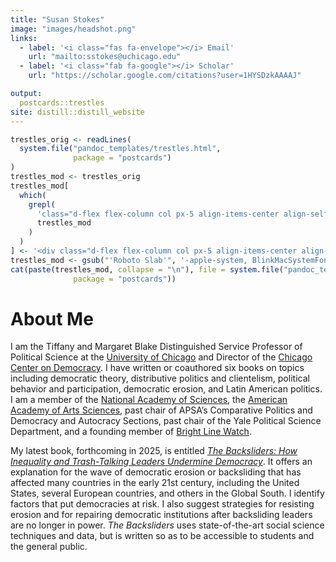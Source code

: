 ```yaml
---
title: "Susan Stokes"
image: "images/headshot.png"
links:
  - label: '<i class="fas fa-envelope"></i> Email'
    url: "mailto:sstokes@uchicago.edu"
  - label: '<i class="fab fa-google"></i> Scholar'
    url: "https://scholar.google.com/citations?user=1HYSDzkAAAAJ"

output:
  postcards::trestles
site: distill::distill_website
---
```





```r
trestles_orig <- readLines(
  system.file("pandoc_templates/trestles.html",
              package = "postcards")
)
trestles_mod <- trestles_orig
trestles_mod[
  which(
    grepl(
      'class="d-flex flex-column col px-5 align-items-center align-self-center mh-100" style="overflow-y: scroll;"',
      trestles_mod
    )
  )
] <- '<div class="d-flex flex-column col px-5 align-items-center align-self-center mh-100" style="overflow-y: none;">'
trestles_mod <- gsub("'Roboto Slab'", '-apple-system, BlinkMacSystemFont, "Segoe UI", Roboto, Oxygen, Ubuntu, Cantarell, "Fira Sans", "Droid Sans", "Helvetica Neue", Arial, sans-serif', trestles_mod)
cat(paste(trestles_mod, collapse = "\n"), file = system.file("pandoc_templates/trestles.html",
              package = "postcards"))
```

# About Me


I am the Tiffany and Margaret Blake Distinguished Service Professor of Political Science at the [University of Chicago](https://political-science.uchicago.edu/) and Director of the [Chicago Center on Democracy](https://democracy.uchicago.edu/). I have written or coauthored six books on topics including democratic theory, distributive politics and clientelism, political behavior and participation, democratic erosion, and Latin American politics. I am a member of the [National Academy of Sciences](https://www.nasonline.org/member-directory/members/20051950.html), the [American Academy of Arts Sciences](https://www.amacad.org/person/susan-carol-stokes), past chair of APSA’s Comparative Politics and Democracy and Autocracy Sections, past chair of the Yale Political Science Department, and a founding member of [Bright Line Watch](https://brightlinewatch.org/).

My latest book, forthcoming in 2025, is entitled [*The Backsliders: How Inequality and Trash-Talking Leaders Undermine Democracy*](book-trashtalk.html). It offers an explanation for the wave of democratic erosion or backsliding that has affected many countries in the early 21st century, including the United States, several European countries, and others in the Global South. I identify factors that put democracies at risk. I also suggest strategies for resisting erosion and for repairing democratic institutions after backsliding leaders are no longer in power. *The Backsliders* uses state-of-the-art social science techniques and data, but is written so as to be accessible to students and the general public. 



